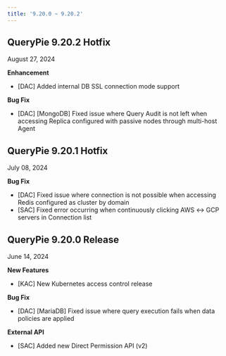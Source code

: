```yaml
---
title: '9.20.0 ~ 9.20.2'
---
```


## QueryPie 9.20.2 Hotfix

August 27, 2024


**Enhancement**

* [DAC] Added internal DB SSL connection mode support


**Bug Fix**

* [DAC] [MongoDB] Fixed issue where Query Audit is not left when accessing Replica configured with passive nodes through multi-host Agent


## QueryPie 9.20.1 Hotfix

July 08, 2024


**Bug Fix**

* [DAC] Fixed issue where connection is not possible when accessing Redis configured as cluster by domain
* [SAC] Fixed error occurring when continuously clicking AWS ↔︎ GCP servers in Connection list


## QueryPie 9.20.0 Release

June 14, 2024


**New Features**

* [KAC] New Kubernetes access control release


**Bug Fix**

* [DAC] [MariaDB] Fixed issue where query execution fails when data policies are applied


**External API**

* [SAC] Added new Direct Permission API (v2)


